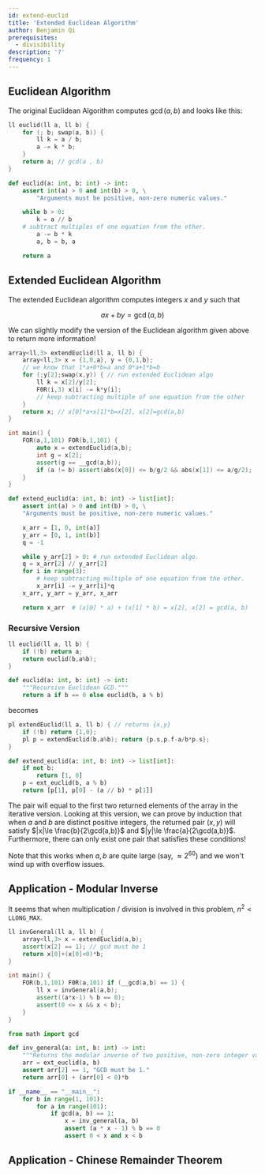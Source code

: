 ```yaml
---
id: extend-euclid
title: 'Extended Euclidean Algorithm'
author: Benjamin Qi
prerequisites:
  - divisibility
description: '?'
frequency: 1
---
```


## Euclidean Algorithm

<Resources>
	<Resource
		source="cp-algo"
		url="algebra/euclid-algorithm.html"
		title="Euclidean"
	/>
</Resources>

The original Euclidean Algorithm computes $\gcd(a,b)$ and looks like this:

<LanguageSection>

<CPPSection>

```cpp
ll euclid(ll a, ll b) {
	for (; b; swap(a, b)) {
		ll k = a / b;
		a -= k * b;
	}
	return a; // gcd(a , b)
}
```

</CPPSection>
<PySection>

```py
def euclid(a: int, b: int) -> int:
    assert int(a) > 0 and int(b) > 0, \
        "Arguments must be positive, non-zero numeric values."

    while b > 0:
        k = a // b
	# subtract multiples of one equation from the other.
        a -= b * k
        a, b = b, a

    return a
```

</PySection>

</LanguageSection>

## Extended Euclidean Algorithm

<Resources>
	<Resource
		source="cp-algo"
		url="algebra/extended-euclid-algorithm.html"
		title="Extended Euclidean"
		starred
	/>
	<Resource
		source="Wikipedia"
		url="https://en.wikipedia.org/wiki/Extended_Euclidean_algorithm"
		title="Extended Euclidean"
	/>
	<Resource
		source="cp-algo"
		url="algebra/linear-diophantine-equation.html"
		title="Linear Diophantine Equation"
	/>
</Resources>

The extended Euclidean algorithm computes integers $x$ and $y$ such that

$$
ax+by=\gcd(a,b)
$$

We can slightly modify the version of the Euclidean algorithm given above to
return more information!

<LanguageSection>

<CPPSection>

```cpp
array<ll,3> extendEuclid(ll a, ll b) {
	array<ll,3> x = {1,0,a}, y = {0,1,b};
	// we know that 1*a+0*b=a and 0*a+1*b=b
	for (;y[2];swap(x,y)) { // run extended Euclidean algo
		ll k = x[2]/y[2];
		F0R(i,3) x[i] -= k*y[i];
		// keep subtracting multiple of one equation from the other
	}
	return x; // x[0]*a+x[1]*b=x[2], x[2]=gcd(a,b)
}

int main() {
	FOR(a,1,101) FOR(b,1,101) {
		auto x = extendEuclid(a,b);
		int g = x[2];
		assert(g == __gcd(a,b));
		if (a != b) assert(abs(x[0]) <= b/g/2 && abs(x[1]) <= a/g/2);
	}
}
```

</CPPSection>
<PySection>

```py
def extend_euclid(a: int, b: int) -> list[int]:
    assert int(a) > 0 and int(b) > 0, \
	"Arguments must be positive, non-zero numeric values."

    x_arr = [1, 0, int(a)]
    y_arr = [0, 1, int(b)]
    q = -1

    while y_arr[2] > 0: # run extended Euclidean algo.
	q = x_arr[2] // y_arr[2]
	for i in range(3):
	    # keep subtracting multiple of one equation from the other.
	    x_arr[i] -= y_arr[i]*q
	x_arr, y_arr = y_arr, x_arr

    return x_arr  # (x[0] * a) + (x[1] * b) = x[2], x[2] = gcd(a, b)
```

</PySection>

</LanguageSection>

### Recursive Version

<LanguageSection>

<CPPSection>

```cpp
ll euclid(ll a, ll b) {
	if (!b) return a;
	return euclid(b,a%b);
}
```

</CPPSection>
<PySection>

```py
def euclid(a: int, b: int) -> int:
    """Recursive Euclidean GCD."""
    return a if b == 0 else euclid(b, a % b)
```

</PySection>

</LanguageSection>

becomes

<LanguageSection>

<CPPSection>

```cpp
pl extendEuclid(ll a, ll b) { // returns {x,y}
	if (!b) return {1,0};
	pl p = extendEuclid(b,a%b); return {p.s,p.f-a/b*p.s};
}
```

</CPPSection>
<PySection>

```py
def extend_euclid(a: int, b: int) -> list[int]:
    if not b:
        return [1, 0]
    p = ext_euclid(b, a % b)
    return [p[1], p[0] - (a // b) * p[1]]
```

</PySection>

</LanguageSection>

The pair will equal to the first two returned elements of the array in the
iterative version. Looking at this version, we can prove by induction that when
$a$ and $b$ are distinct positive integers, the returned pair $(x,y)$ will
satisfy $|x|\le \frac{b}{2\gcd(a,b)}$ and $|y|\le \frac{a}{2\gcd(a,b)}$.
Furthermore, there can only exist one pair that satisfies these conditions!

Note that this works when $a,b$ are quite large (say, $\approx 2^{60}$) and we
won't wind up with overflow issues.

## Application - Modular Inverse

<Resources>
	<Resource
		source="cp-algo"
		url="algebra/module-inverse.html"
		title="Modular Inverse"
	/>
</Resources>

<Problems problems="kat" />

It seems that when multiplication / division is involved in this problem,
$n^2 < \texttt{LLONG\_MAX}$.

<LanguageSection>

<CPPSection>

```cpp
ll invGeneral(ll a, ll b) {
	array<ll,3> x = extendEuclid(a,b);
	assert(x[2] == 1); // gcd must be 1
	return x[0]+(x[0]<0)*b;
}

int main() {
	FOR(b,1,101) F0R(a,101) if (__gcd(a,b) == 1) {
		ll x = invGeneral(a,b);
		assert((a*x-1) % b == 0);
		assert(0 <= x && x < b);
	}
}

```

</CPPSection>
<PySection>

```py
from math import gcd

def inv_general(a: int, b: int) -> int:
    """Returns the modular inverse of two positive, non-zero integer values."""
    arr = ext_euclid(a, b)
    assert arr[2] == 1, "GCD must be 1."
    return arr[0] + (arr[0] < 0)*b

if __name__ == "__main__":
    for b in range(1, 101):
        for a in range(101):
            if gcd(a, b) == 1:
                x = inv_general(a, b)
                assert (a * x - 1) % b == 0
                assert 0 < x and x < b
```

</PySection>

</LanguageSection>

## Application - Chinese Remainder Theorem

<Resources>
	<Resource
		source="cp-algo"
		url="algebra/linear_congruence_equation.html"
		title="Linear Congruence Equation"
	/>
	<Resource
		source="cp-algo"
		url="algebra/chinese-remainder-theorem.html"
		title="Chinese Remainder Theorem"
	 />
</Resources>

<Problems problems="crt" />

